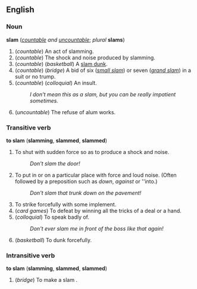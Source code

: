 ==English==
===Noun===
'''slam''' (''[[countable]] and [[uncountable]]''; ''plural'' '''slams''')

#(''countable'') An act of slamming.
#(''countable'') The shock and noise produced by slamming.
#(''countable'') (''basketball'') A [[slam dunk]].
#(''countable'') (''bridge'') A bid of six (''[[small slam]]'') or seven (''[[grand slam]]'') in a suit or no trump.
#(''countable'') (''colloquial'') An insult.
#:''I don't mean this as a slam, but you can be really impatient sometimes.''
#(''uncountable'') The refuse of alum works.

===Transitive verb===
'''to slam''' ('''slamming''', '''slammed''', '''slammed''')

#To shut with sudden force so as to produce a shock and noise.
#:''Don't slam the door!''
#To put in or on a particular place with force and loud noise.  (Often followed by a preposition such as ''down'', ''against'' or ''into.)
#:''Don't slam that trunk down on the pavement!''
#To strike forcefully with some implement.
#(''card games'') To defeat by winning all the tricks of a deal or a hand.
#(''colloquial'') To speak badly of.
#:''Don't ever slam me in front of the boss like that again!''
#(''basketball'') To dunk forcefully.

===Intransitive verb===
'''to slam''' ('''slamming''', '''slammed''', '''slammed''')

#(''bridge'') To make a slam .
